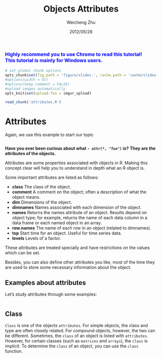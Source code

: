 % Objects Attributes
% Weicheng Zhu
% 2012/05/28

  <font size = 3 color = "blue">Highly recommend you to use Chrome to read this tutorial! <br /> This tutorial is mainly for Windows users.</font>
-----------------------------------------------------------------------
```{r setup, include=FALSE}
# set global chunk options
opts_chunk$set(fig.path = 'figure/slides-', cache.path = 'cache/slides-', cache = TRUE)
#options(width = 55)
#options(keep.comment = FALSE) 
#upload images automatically
opts_knit$set(upload.fun = imgur_upload)
```

```{r code-ext, include = FALSE, cache = FALSE}
read_chunk('attributes.R')
```

# Attributes

Again, we use this example to start our topic

```{r startwith, eval=FALSE}

```
**Have you ever been curious about what `- attr(*, "foo")` is?**
**They are the attributes of the objects.**


Attributes are some properties associated with objects in R. Making this concept clear will help you to understand in depth what an R object is.

Some important attributes are listed as follows:

- **class** The class of the object.
- **comment** A comment on the object; often a description of what the object means.
- **dim** Dimensions of the object.
- **dimnames** Names associated with each dimension of the object.
- **names** Returns the names attribute of an object. Results depend on object type; for example, returns the name of each data column in a data frame or each named object in an array.
- **row.names** The name of each row in an object (related to dimnames).
- **tsp** Start time for an object. Useful for time series data.
- **levels** Levels of a factor.

These attributes are treated specially and have restrictions on the values which can be set.

Besides, you can also define other attributes you like, most of the time they are used to store some necessary information about the object.

## Examples about attributes

Let's study attributes through some examples:

```{r attr-example}

```

## Class
`Class` is one of the objects `attributes`. For simple objects, the class and
type are often closely related. For compound objects, however, the two can be
different.
Sometimes, the `class` of an object is listed with `attributes`. However, for certain
classes (such as `matrices` and `arrays`), the `class` is implicit. To determine the `class` of
an object, you can use the `class` function. 

```{r attr-class}

```










